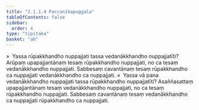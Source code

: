 ```yaml
---
title: "2.1.1.4 Paccanīkapuggala"
tableOfContents: false
sidebar:
  order: 4
type: "tipitaka"
basket: "ab"
---
```



<DynamicBreadcrumb />

<Division number="53">

<Paragraph number="502">
»  Yassa rūpakkhandho nuppajjati tassa vedanākkhandho nuppajjatīti?
</Paragraph>

<Paragraph number="503">
Arūpaṃ upapajjantānaṃ tesaṃ rūpakkhandho nuppajjati, no ca tesaṃ vedanākkhandho nuppajjati. Sabbesaṃ cavantānaṃ tesaṃ rūpakkhandho ca nuppajjati vedanākkhandho ca nuppajjati.
</Paragraph>

<Paragraph number="504">
«  Yassa vā pana vedanākkhandho nuppajjati tassa rūpakkhandho nuppajjatīti?
</Paragraph>

<Paragraph number="505">
Asaññasattaṃ upapajjantānaṃ tesaṃ vedanākkhandho nuppajjati, no ca tesaṃ rūpakkhandho nuppajjati. Sabbesaṃ cavantānaṃ tesaṃ vedanākkhandho ca nuppajjati rūpakkhandho ca nuppajjati.
</Paragraph>
</Division>